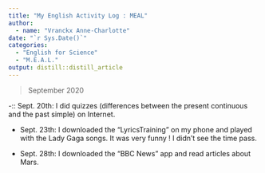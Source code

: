 ```yaml
---
title: "My English Activity Log : MEAL"
author:
  - name: "Vranckx Anne-Charlotte" 
date: "`r Sys.Date()`"
categories:
  - "English for Science"
  - "M.E.A.L."
output: distill::distill_article
---
```


> September 2020

-:: Sept. 20th: I did quizzes (differences between the present continuous and the past simple) on Internet.

- Sept. 23th: I downloaded the "LyricsTraining" on my phone and played with the Lady Gaga songs. It was very funny ! I didn't see the time pass.

- Sept. 28th: I downloaded the "BBC News" app and read articles about Mars.


